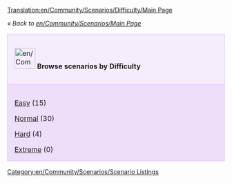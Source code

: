 [[Translation:en/Community/Scenarios/Difficulty/Main Page]]

''« Back to [[en/Community/Scenarios/Main Page]]''

{| cellspacing="3" class="mainpagetable" align="center" width="100%"
|- valign="top" 
|style="font-size: 100%; BACKGROUND-COLOR: #F5EDFC; border: 1px solid #E1BBFF; margin: 0; padding: 1em; text-align: left; width:14%"|[[File:en/Community/Scenarios/Scnlist-difficulty.png|48px]] <font size="3">'''Browse scenarios by Difficulty'''</font>
|-
|style="font-size: 100%; BACKGROUND-COLOR: #EDDEFA; border: 1px solid #E1BBFF; margin: 0; padding: 1em 1em 0em 1em; text-align: left;"|

[[en/Community/Scenarios/Difficulty/Easy|Easy]] (15)

[[en/Community/Scenarios/Difficulty/Normal|Normal]] (30)

[[en/Community/Scenarios/Difficulty/Hard|Hard]] (4)

[[en/Community/Scenarios/Difficulty/Extreme|Extreme]] (0)

|}

[[Category:en/Community/Scenarios/Scenario Listings]]